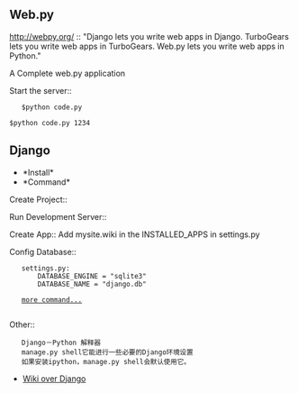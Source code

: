 == Web.py ==
http://webpy.org/ ::
"Django lets you write web apps in Django. TurboGears lets you write web apps in TurboGears. Web.py lets you write web apps in Python."

A Complete web.py application
{{{class = "brash: python"
import web
urls = (
        '/(.*)', 'hello'
)
app = web.application(urls, globals())

class hello:
    def GET(self, name):
        if not name:
           name = 'World'
           return 'Hello, ' + name + '!'

if __name__ == "__main__":
    app.run()
}}}

Start the server::
    $python code.py
    <br>$python code.py 1234

== Django ==
*   *Install*
*   *Command*
Create Project::
{{{class="brush: bash"
    >django-admin.py startproject mysite    #Creating a project    
}}}

Run Development Server::
{{{class="brush: bash"
    >python manage.py runserver
}}}

Create App::
{{{class="brush: bash"
    >python manage.py startapp wiki 
}}}
Add mysite.wiki in the INSTALLED_APPS in settings.py

Config Database::
    settings.py:
        DATABASE_ENGINE = "sqlite3"
        DATABASE_NAME = "django.db"
{{{class="brush: bash"
    >python manage.py syncdb    #create list in database
}}}

    [[https://docs.djangoproject.com/en/1.5/ref/django-admin/#django-admin-runserver|more command...]]
    
Other::
    Django－Python 解释器
    manage.py shell它能进行一些必要的Django环境设置
    如果安装ipython，manage.py shell会默认使用它。
* [[http://showmedo.com/videotutorials/video?name=1100000&fromSeriesID=110|Wiki over Django]]
